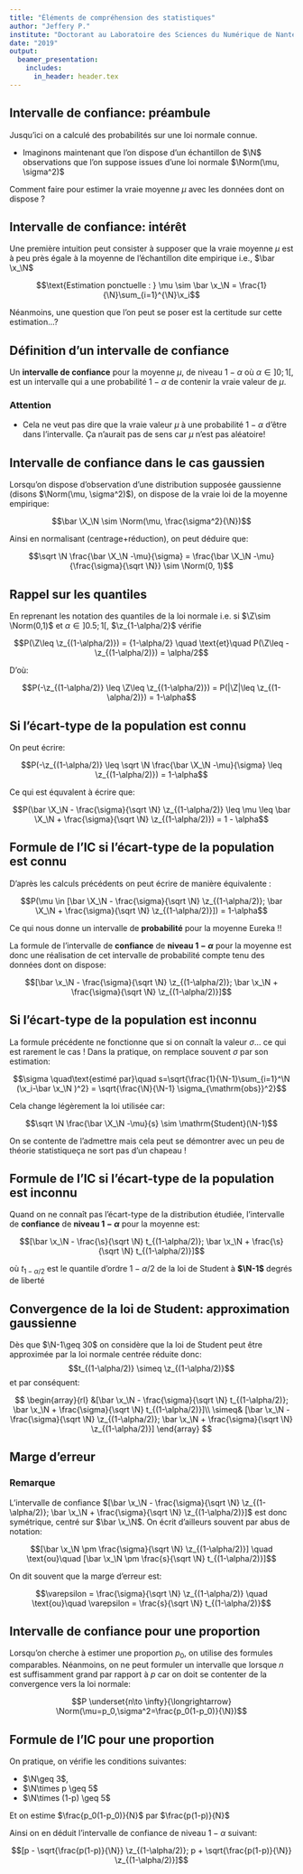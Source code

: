```yaml
---
title: "Éléments de compréhension des statistiques"
author: "Jeffery P."
institute: "Doctorant au Laboratoire des Sciences du Numérique de Nantes (LS2N)"
date: "2019"
output: 
  beamer_presentation:
    includes:
      in_header: header.tex
---
```


## Intervalle de confiance: préambule

Jusqu'ici on a calculé des probabilités sur une loi normale connue.

- Imaginons maintenant que l'on dispose d'un échantillon de $\N$ observations que l'on suppose issues d'une loi normale $\Norm(\mu, \sigma^2)$

Comment faire pour estimer la vraie moyenne $\mu$ avec les données dont on dispose ?

## Intervalle de confiance: intérêt

Une première intuition peut consister à supposer que la vraie moyenne $\mu$ est \og à peu près\fg{} égale à la moyenne de l'échantillon dite empirique i.e., $\bar \x_\N$

$$\text{Estimation ponctuelle : } \mu \sim \bar \x_\N = \frac{1}{\N}\sum_{i=1}^{\N}\x_i$$

Néanmoins, une question que l'on peut se poser est la certitude sur cette estimation...?



## Définition d'un intervalle de confiance

Un **intervalle de confiance** pour la moyenne $\mu$, de niveau $1-\alpha$ où $\alpha \in ]0;1[$, est un intervalle qui a une probabilité $1-\alpha$ de contenir la vraie valeur de $\mu$.

### Attention

- Cela ne veut pas dire que la vraie valeur $\mu$ à une probabilité $1-\alpha$ d'être dans l'intervalle. Ça n'aurait pas de sens car $\mu$ n'est pas aléatoire!

## Intervalle de confiance dans le cas gaussien

Lorsqu'on dispose d'observation d'une distribution supposée gaussienne (disons $\Norm(\mu, \sigma^2)$), on dispose de la vraie loi de la moyenne empirique:

$$\bar \X_\N \sim \Norm(\mu, \frac{\sigma^2}{\N})$$

Ainsi en normalisant (centrage+réduction), on peut déduire que:

$$\sqrt \N \frac{\bar \X_\N -\mu}{\sigma} = \frac{\bar \X_\N -\mu}{\frac{\sigma}{\sqrt \N}}  \sim \Norm(0, 1)$$

## Rappel sur les quantiles

En reprenant les notation des quantiles de la loi normale i.e. si $\Z\sim \Norm(0,1)$ et $\alpha \in ]0.5;1[$, $\z_{1-\alpha/2}$ vérifie

$$P(\Z\leq \z_{(1-\alpha/2)}) = {1-\alpha/2} \quad \text{et}\quad P(\Z\leq -\z_{(1-\alpha/2)}) = \alpha/2$$

D'où:

$$P(-\z_{(1-\alpha/2)} \leq \Z\leq \z_{(1-\alpha/2)}) = P(|\Z|\leq \z_{(1-\alpha/2)}) = 1-\alpha$$

## Si l'écart-type de la population est connu

On peut écrire:

$$P(-\z_{(1-\alpha/2)} \leq \sqrt \N \frac{\bar \X_\N -\mu}{\sigma} \leq \z_{(1-\alpha/2)}) = 1-\alpha$$

Ce qui est équvalent à écrire que:

$$P(\bar \X_\N - \frac{\sigma}{\sqrt \N} \z_{(1-\alpha/2)} \leq \mu \leq \bar \X_\N + \frac{\sigma}{\sqrt \N} \z_{(1-\alpha/2)}) = 1 - \alpha$$

## Formule de l'IC si l'écart-type de la population est connu

D'après les calculs précédents on peut écrire de manière équivalente :

$$P(\mu \in [\bar \X_\N - \frac{\sigma}{\sqrt \N} \z_{(1-\alpha/2)}; \bar \X_\N + \frac{\sigma}{\sqrt \N} \z_{(1-\alpha/2)}]) = 1-\alpha$$

Ce qui nous donne un intervalle de **probabilité** pour la moyenne Eureka !!

La formule de l'intervalle de **confiance** de **niveau $1-\alpha$** pour la moyenne est donc une réalisation de cet intervalle de probabilité compte tenu des données dont on dispose:

$$[\bar \x_\N - \frac{\sigma}{\sqrt \N} \z_{(1-\alpha/2)}; \bar \x_\N  + \frac{\sigma}{\sqrt \N} \z_{(1-\alpha/2)}]$$

## Si l'écart-type de la population est inconnu

La formule précédente ne fonctionne que si on connaît la valeur $\sigma$... ce qui est rarement le cas !
Dans la pratique, on remplace souvent $\sigma$ par son estimation:

$$\sigma \quad\text{estimé par}\quad s=\sqrt{\frac{1}{\N-1}\sum_{i=1}^\N (\x_i-\bar \x_\N )^2} = \sqrt{\frac{\N}{\N-1} \sigma_{\mathrm{obs}}^2}$$

Cela change légèrement la loi utilisée car:

$$\sqrt \N \frac{\bar \X_\N -\mu}{s} \sim \mathrm{Student}(\N-1)$$

On se contente de l'admettre mais cela peut se démontrer avec un peu de théorie statistique\dots ça ne sort pas d'un chapeau !

## Formule de l'IC si l'écart-type de la population est inconnu

Quand on ne connaît pas l'écart-type de la distribution étudiée, l'intervalle de **confiance** de **niveau $1-\alpha$** pour la moyenne est:

$$[\bar \x_\N  - \frac{\s}{\sqrt \N} t_{(1-\alpha/2)}; \bar \x_\N  + \frac{\s}{\sqrt \N} t_{(1-\alpha/2)}]$$

où $t_{1-\alpha/2}$ est le quantile d'ordre $1-\alpha/2$ de la loi de Student à **$\N-1$** degrés de liberté

## Convergence de la loi de Student: approximation gaussienne

Dès que $\N-1\geq 30$ on considère que la loi de Student peut être approximée par la loi normale centrée réduite donc:
$$t_{(1-\alpha/2)} \simeq \z_{(1-\alpha/2)}$$
et par conséquent:

$$
\begin{array}{rl}
&[\bar \x_\N  - \frac{\sigma}{\sqrt \N} t_{(1-\alpha/2)}; \bar \x_\N  + \frac{\sigma}{\sqrt \N} t_{(1-\alpha/2)}]\\
\simeq& [\bar \x_\N  - \frac{\sigma}{\sqrt \N} \z_{(1-\alpha/2)}; \bar \x_\N  + \frac{\sigma}{\sqrt \N} \z_{(1-\alpha/2)}]
\end{array}
$$

## Marge d'erreur

### Remarque

L'intervalle de confiance $[\bar \x_\N  - \frac{\sigma}{\sqrt \N} \z_{(1-\alpha/2)}; \bar \x_\N  + \frac{\sigma}{\sqrt \N} \z_{(1-\alpha/2)}]$ est donc symétrique, centré sur $\bar \x_\N$. On écrit d'ailleurs souvent par abus de notation:

$$[\bar \x_\N  \pm \frac{\sigma}{\sqrt \N} \z_{(1-\alpha/2)}] \quad \text{ou}\quad [\bar \x_\N  \pm \frac{s}{\sqrt \N} t_{(1-\alpha/2)}]$$

On dit souvent que la marge d'erreur est:

$$\varepsilon = \frac{\sigma}{\sqrt \N} \z_{(1-\alpha/2)} \quad \text{ou}\quad \varepsilon = \frac{s}{\sqrt \N} t_{(1-\alpha/2)}$$

## Intervalle de confiance pour une proportion

Lorsqu'on cherche à estimer une proportion $p_0$, on utilise des formules comparables. Néanmoins, on ne peut formuler un intervalle que lorsque $n$ est suffisamment grand par rapport à $p$ car on doit se contenter de la convergence vers la loi normale:

$$P \underset{n\to \infty}{\longrightarrow} \Norm(\mu=p_0,\sigma^2=\frac{p_0(1-p_0)}{\N})$$

## Formule de l'IC pour une proportion

On pratique, on vérifie les conditions suivantes:

- $\N\geq 3$,
- $\N\times p \geq 5$
- $\N\times (1-p) \geq 5$

Et on estime $\frac{p_0(1-p_0)}{N}$ par $\frac{p(1-p)}{N}$

Ainsi on en déduit l'intervalle de confiance de niveau $1-\alpha$ suivant:

$$[p - \sqrt{\frac{p(1-p)}{\N}} \z_{(1-\alpha/2)}; p + \sqrt{\frac{p(1-p)}{\N}} \z_{(1-\alpha/2)}]$$